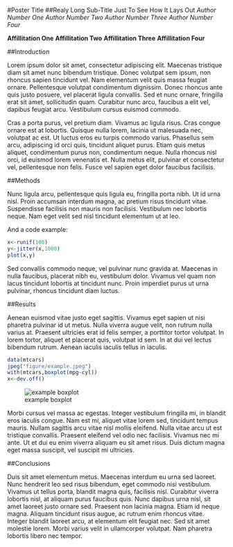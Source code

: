 <div id="poster">
<!-- POSTER TITLE -->
<div id="title">
#Poster Title
##Realy Long Sub-Title Just To See How It Lays Out
*Author Number One*
*Author Number Two*
*Author Number Three*
*Author Number Four*

**Affillitation One**
**Affillitation Two**
**Affillitation Three**
**Affillitation Four**
</div>

<!-- INTRODUCTION -->
<div id="introduction">
##Introduction

Lorem ipsum dolor sit amet, consectetur adipiscing elit. Maecenas tristique diam sit amet nunc bibendum tristique. Donec volutpat sem ipsum, non rhoncus sapien tincidunt vel. Nam elementum velit quis massa feugiat ornare. Pellentesque volutpat condimentum dignissim. Donec rhoncus ante quis justo posuere, vel placerat ligula convallis. Sed et nunc ornare, fringilla erat sit amet, sollicitudin quam. Curabitur nunc arcu, faucibus a elit vel, dapibus feugiat arcu. Vestibulum cursus euismod commodo.

Cras a porta purus, vel pretium diam. Vivamus ac ligula risus. Cras congue ornare est at lobortis. Quisque nulla lorem, lacinia ut malesuada nec, volutpat ac est. Ut luctus eros eu turpis commodo varius. Phasellus sem arcu, adipiscing id orci quis, tincidunt aliquet purus. Etiam quis metus aliquet, condimentum purus non, condimentum neque. Nulla rhoncus nisl orci, id euismod lorem venenatis et. Nulla metus elit, pulvinar et consectetur vel, pellentesque non felis. Fusce vel sapien eget dolor faucibus facilisis.
</div>

<!-- METHODS -->
<div id="methods">
##Methods

Nunc ligula arcu, pellentesque quis ligula eu, fringilla porta nibh. Ut id urna nisl. Proin accumsan interdum magna, ac pretium risus tincidunt vitae. Suspendisse facilisis non mauris non facilisis. Vestibulum nec lobortis neque. Nam eget velit sed nisl tincidunt elementum ut at leo.

And a code example:


```r
x<-runif(100)
y<-jitter(x,1000)
plot(x,y)
```


Sed convallis commodo neque, vel pulvinar nunc gravida at. Maecenas in nulla faucibus, placerat nibh eu, vestibulum dolor. Vivamus vel quam non lacus tincidunt lobortis at tincidunt nunc. Proin imperdiet purus ut urna pulvinar, rhoncus tincidunt diam luctus.
</div>

<!-- RESULTS -->
<div id="results">
##Results

Aenean euismod vitae justo eget sagittis. Vivamus eget sapien ut nisi pharetra pulvinar id ut metus. Nulla viverra augue velit, non rutrum nulla varius at. Praesent ultricies erat id felis semper, a porttitor tortor volutpat. In lorem tortor, aliquet et placerat quis, volutpat id sem. In at dui vel lectus bibendum rutrum. Aenean iaculis iaculis tellus in iaculis. 

```r
data(mtcars)
jpeg("figure/example.jpeg")
with(mtcars,boxplot(mpg~cyl))
x<-dev.off()
```

![example boxplot](figure/example.jpeg)


Morbi cursus vel massa ac egestas. Integer vestibulum fringilla mi, in blandit eros iaculis congue. Nam est mi, aliquet vitae lorem sed, tincidunt tempus mauris. Nullam sagittis arcu vitae nisl mollis eleifend. Nulla vitae arcu ut est tristique convallis. Praesent eleifend vel odio nec facilisis. Vivamus nec mi ante. Ut et dui eu enim viverra aliquam eu sit amet risus. Duis dictum magna eget massa suscipit, vel suscipit mi ultricies.
</div>

<!-- CONCLUSIONS -->
<div id="conclusions">
##Conclusions

Duis sit amet elementum metus. Maecenas interdum eu urna sed laoreet. Nunc hendrerit leo sed risus bibendum, eget commodo nisi vestibulum. Vivamus ut tellus porta, blandit magna quis, facilisis nisl. Curabitur viverra lobortis nisl, at aliquam purus faucibus quis. Nunc dapibus urna nisl, sit amet laoreet justo ornare sed. Praesent non lacinia magna. Etiam id neque magna. Aliquam tincidunt risus augue, ac rutrum enim rhoncus vitae. Integer blandit laoreet arcu, at elementum elit feugiat nec. Sed sit amet molestie lorem. Morbi varius velit in ullamcorper volutpat. Nam pharetra lobortis libero nec tempor.
</div>
</div>

